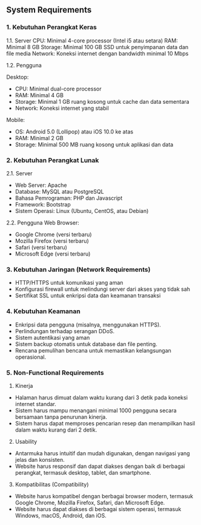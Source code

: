 ## System Requirements

### 1. Kebutuhan Perangkat Keras

1.1. Server
CPU: Minimal 4-core processor (Intel i5 atau setara)
RAM: Minimal 8 GB
Storage: Minimal 100 GB SSD untuk penyimpanan data dan file media
Network: Koneksi internet dengan bandwidth minimal 10 Mbps

1.2. Pengguna

Desktop:
- CPU: Minimal dual-core processor
- RAM: Minimal 4 GB
- Storage: Minimal 1 GB ruang kosong untuk cache dan data sementara
- Network: Koneksi internet yang stabil

Mobile:
- OS: Android 5.0 (Lollipop) atau iOS 10.0 ke atas
- RAM: Minimal 2 GB
- Storage: Minimal 500 MB ruang kosong untuk aplikasi dan data

### 2. Kebutuhan Perangkat Lunak 

2.1. Server
- Web Server: Apache 
- Database: MySQL atau PostgreSQL
- Bahasa Pemrograman: PHP dan Javascript
- Framework: Bootstrap
- Sistem Operasi: Linux (Ubuntu, CentOS, atau Debian)

2.2. Pengguna
Web Browser:

- Google Chrome (versi terbaru)
- Mozilla Firefox (versi terbaru)
- Safari (versi terbaru)
- Microsoft Edge (versi terbaru)

### 3. Kebutuhan Jaringan (Network Requirements)
- HTTP/HTTPS untuk komunikasi yang aman
- Konfigurasi firewall untuk melindungi server dari akses yang tidak sah
- Sertifikat SSL untuk enkripsi data dan keamanan transaksi

### 4. Kebutuhan Keamanan
- Enkripsi data pengguna (misalnya, menggunakan HTTPS).
- Perlindungan terhadap serangan DDoS.
- Sistem autentikasi yang aman
- Sistem backup otomatis untuk database dan file penting.
- Rencana pemulihan bencana untuk memastikan kelangsungan operasional.

### 5. Non-Functional Requirements
1. Kinerja 
- Halaman harus dimuat dalam waktu kurang dari 3 detik pada koneksi internet standar.
- Sistem harus mampu menangani minimal 1000 pengguna secara bersamaan tanpa penurunan kinerja.
- Sistem harus dapat memproses pencarian resep dan menampilkan hasil dalam waktu kurang dari 2 detik.

2. Usability
- Antarmuka harus intuitif dan mudah digunakan, dengan navigasi yang jelas dan konsisten.
- Website harus responsif dan dapat diakses dengan baik di berbagai perangkat, termasuk desktop, tablet, dan smartphone.

3. Kompatibilitas (Compatibility)
- Website harus kompatibel dengan berbagai browser modern, termasuk Google Chrome, Mozilla Firefox, Safari, dan Microsoft Edge.
- Website harus dapat diakses di berbagai sistem operasi, termasuk Windows, macOS, Android, dan iOS.